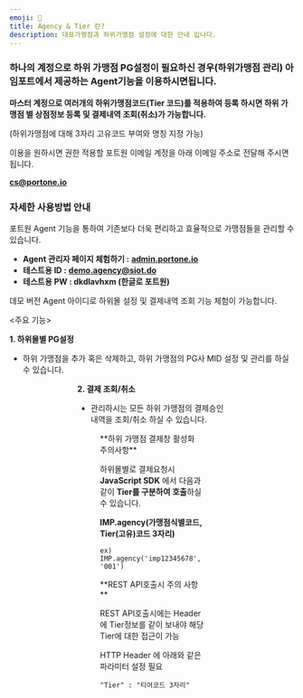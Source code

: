 ```yaml
---
emoji: 🎈
title: Agency & Tier 란?
description: 대표가맹점과 하위가맹점 설정에 대한 안내 입니다.
---
```





### **하나의 계정으로 하위 가맹점 PG설정이 필요하신 경우(하위가맹점 관리) 아임**포트에서 제공하는 **Agent기능**을 이용하시면됩니다.

**마스터 계정으로 여러개의 하위가맹점코드(Tier 코드)를 적용하여 등록 하시면 하위 가맹점 별 상점정보 등록 및 결제내역 조회(취소)가 가능합니다.**

(하위가맹점에 대해 3자리 고유코드 부여와 명칭 지정 가능)

<Hint style="info">
이용을 원하시면 권한 적용할 포트원 이메일 계정을 아래 이메일 주소로 전달해 주시면 됩니다.

[**cs@portone.io**](mailto:cs@portone.io)

</Hint>

### 자세한 사용방법 안내

포트원 Agent 기능을 통하여 기존보다 더욱 편리하고 효율적으로 가맹점들을 관리할 수 있습니다.

* **Agent 관리자 페이지 체험하기 :** [**admin.portone.io**](http://admin.portone.io/)
* **테스트용 ID :** [**demo.agency@siot.do**](mailto:demo.agency@siot.do)
* **테스트용 PW : dkdlavhxm (한글로 포트원)**

데모 버전 Agent 아이디로 하위몰 설정 및 결제내역 조회 기능 체험이 가능합니다.

<주요 기능>

**1. 하위몰별 PG설정**

* 하위 가맹점을 추가 혹은 삭제하고, 하위 가맹점의 PG사 MID 설정 및 관리를 하실 수 있습니다.

<Figure src="/gitbook-assets/ko/image (292).png" caption="하위 가맹점 PG설정 예시 화면" />

<Figure src="/gitbook-assets/ko/image (214).png" caption="하위 가맹점 PG설정 예시 화면" />

<Figure src="/gitbook-assets/ko/image (246).png" caption="하위 가맹점 코드 생성 화면" />

**2. 결제 조회/취소**

* 관리하시는 모든 하위 가맹점의 결제승인 내역을 조회/취소 하실 수 있습니다.

<Figure src="/gitbook-assets/ko/image (157).png" caption="하위 가맹점 결제내역 조회 예시" />

<Hint style="info">
**하위 가맹점 결제창 활성화 주의사항**

하위몰별로 결제요청시 **JavaScript SDK** 에서 다음과 같이 **Tier를 구분하여 호출**하실 수 있습니다.

**IMP.agency(가맹점식별코드, Tier(고유)코드 3자리)**

`ex) IMP.agency('imp12345678', '001')`

</Hint>

<Hint style="info">
**REST API호출시 주의 사항**

REST API호출시에는 Header에 Tier정보를 같이 보내야 해당 Tier에 대한 접근이 가능

HTTP Header 에 아래와 같은 파라미터 설정 필요

`"Tier" : "티어코드 3자리"`

</Hint>
